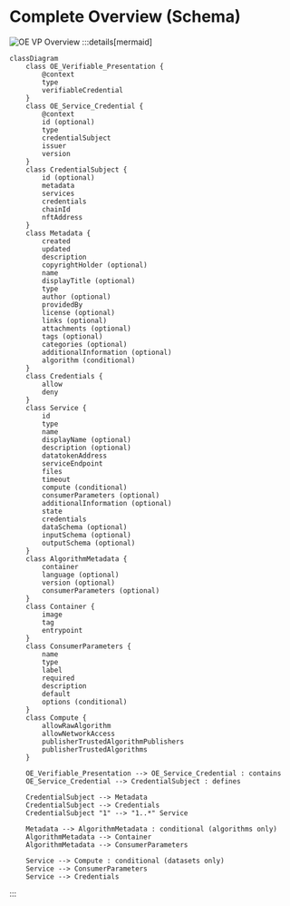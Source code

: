 # Complete Overview (Schema)

![OE VP Overview](/images/DDO/diagrams/complete_overview.svg)
:::details[mermaid]
```mermaid
classDiagram
    class OE_Verifiable_Presentation {
        @context
        type
        verifiableCredential
    }
    class OE_Service_Credential {
        @context
        id (optional)
        type
        credentialSubject
        issuer
        version
    }
    class CredentialSubject {
        id (optional)
        metadata
        services
        credentials
        chainId
        nftAddress
    }
    class Metadata {
        created
        updated
        description
        copyrightHolder (optional)
        name
        displayTitle (optional)
        type
        author (optional)
        providedBy
        license (optional)
        links (optional)
        attachments (optional)
        tags (optional)
        categories (optional)
        additionalInformation (optional)
        algorithm (conditional)
    }
    class Credentials {
        allow
        deny
    }
    class Service {
        id
        type
        name
        displayName (optional)
        description (optional)
        datatokenAddress
        serviceEndpoint
        files
        timeout
        compute (conditional)
        consumerParameters (optional)
        additionalInformation (optional)
        state
        credentials
        dataSchema (optional)
        inputSchema (optional)
        outputSchema (optional)
    }
    class AlgorithmMetadata {
        container
        language (optional)
        version (optional)
        consumerParameters (optional)
    }
    class Container {
        image
        tag
        entrypoint
    }
    class ConsumerParameters {
        name
        type
        label
        required
        description
        default
        options (conditional)
    }
    class Compute {
        allowRawAlgorithm
        allowNetworkAccess
        publisherTrustedAlgorithmPublishers
        publisherTrustedAlgorithms
    }

    OE_Verifiable_Presentation --> OE_Service_Credential : contains
    OE_Service_Credential --> CredentialSubject : defines

    CredentialSubject --> Metadata
    CredentialSubject --> Credentials
    CredentialSubject "1" --> "1..*" Service

    Metadata --> AlgorithmMetadata : conditional (algorithms only)
    AlgorithmMetadata --> Container
    AlgorithmMetadata --> ConsumerParameters

    Service --> Compute : conditional (datasets only)
    Service --> ConsumerParameters
    Service --> Credentials

```
:::